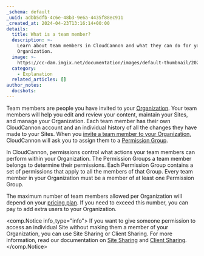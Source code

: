 ```yaml
---
_schema: default
_uuid: adbb5dfb-4c6e-48b3-9e6a-4435f88ec911
_created_at: 2024-04-23T13:16:14+00:00
details:
  title: What is a team member?
  description: >-
    Learn about team members in CloudCannon and what they can do for your
    Organization.
  image: >-
    https://cc-dam.imgix.net/documentation/images/default-thumbnail/2023-Q4/CloudCannon-Documentation-Thumbnail.png
  category:
    - Explanation
  related_articles: []
author_notes:
  docshots:
---
```

Team members are people you have invited to your [Organization](/documentation/articles/what-is-an-organization/). Your team members will help you edit and review your content, maintain your Sites, and manage your Organization. Each team member has their own CloudCannon account and an individual history of all the changes they have made to your Sites. When you [invite a team member to your Organization](/documentation/articles/add-a-team-member-to-your-organization/), CloudCannon will ask you to assign them to a [Permission Group](/documentation/articles/what-are-permission-groups/).

In CloudCannon, permissions control what actions your team members can perform within your Organization. The Permission Groups a team member belongs to determine their permissions. Each Permission Group contains a set of permissions that apply to all the members of that Group. Every team member in your Organization must be a member of at least one Permission Group.

The maximum number of team members allowed per Organization will depend on your [pricing plan](/pricing/). If you need to exceed this number, you can pay to add extra users to your Organization.

<comp.Notice info_type="info">
  If you want to give someone permission to access an individual Site without making them a member of your Organization, you can use Site Sharing or Client Sharing. For more information, read our documentation on [Site Sharing](/documentation/articles/share-a-site-with-site-sharing/) and [Client Sharing](/documentation/articles/what-is-client-sharing/).
</comp.Notice>